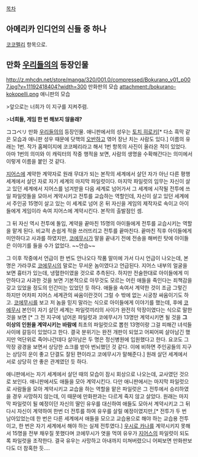 [[목차]]

== 아메리카 인디언의 신들 중 하나 ==
[[코코펠리]] 항목으로.

== 만화 [[우리들의]]의 등장인물 ==
http://z.mhcdn.net/store/manga/320/001.0/compressed/Bokurano_v01_p007.jpg?v=11192418404?width=300
만화판의 모습
attachment:/bokurano-kokopelli.png
애니판의 모습

>앞으로는 너희가 이 지구를 지켜주렴.

>'''너희들, 게임 한 번 해보지 않을래?'''

ココペリ
만화 [[우리들의]]의 등장인물. 애니판에서의 성우는 [[토치 히로키]][* 다소 흑막 같은 모습과 애니판 성우 때문에 닷핵의 [[오반]]하고 엮어 장난 치는 사람도 있다.] 이름의 유래는 1번. 작가 홈페이지에 코코페리라고 해서 1번 항목의 사진이 올라온 적이 있었다. 아마 1번의 의미와 이 캐릭터의 작중 행적을 보면, 사람의 생명을 수확해간다는 의미에서 이렇게 이름을 붙인 것 같다.

[[지어스]]에 계약한 계약자로 원래 무대가 되는 본작의 세계에서 살던 자가 아닌 다른 평행세계에서 살던 자로 자기 세계의 마지막 파일럿이다. 마지막 파일럿의 임무는 자신이 살고 있던 세계에서 지어스를 넘겨받을 다음 세계로 넘어가서 그 세계에 시작될 전투에 쓰일 파일럿들을 모아서 계약시키고 전투를 교습하는 역할인데, 자신이 살고 있던 세계에서 주인공 15명이 살고 있는 이 세계로 넘어 온 뒤 자신을 게임의 제작자로 속이고 아이들에게 게임이라 속여 지어스에 계약시킨다.
본작의 출발점인 셈.

그 뒤 자신 역시 전투에 돌입, 계약을 끝마친 15명의 아이들에게 전투를 교습시키는 역할을 맡게 된다. 비교적 손쉽게 적을 쓰러뜨리고 전투를 끝마친다. 끝마친 직후 아이들에게 미안하다고 사과를 하였지만, [[코에무시]]가 말을 끝내기 전에 전송을 해버린 탓에 아이들은 이야기를 들을 수가 없었다. ~~안습~~

그 이후 작중에서 언급이 한 번도 안나오다 작품 말미에 가서 다시 언급이 나오는데, 본명은 가라쿠로 [[코에무시]]의 말로는 무서운 놈이였다고 언급된다. 지어스 내부의 얼굴을 보면 흉터가 있는데, 냉혈한이였을 것으로 추측된다. 하지만 전술한대로 아이들에게 미안하다고 사과한 것을 보면 기본적으로 아무것도 모르는 어린 애들을 죽인다는 죄책감을 갖고 있었을 정도의 인간미는 있었던 듯 하다. 애들을 속여서 계약한 것이 조금 그렇긴 하지만 어차피 지어스 세계관의 싸움이란것이 그럴 수 밖에 없는 시궁창 싸움이기도 하고. [[코에무시]]를 보고 저 놈을 믿지 말라는 식으로 아이들에게 이야기를 했는데, 후에 [[코에무시]] 본인이 자기 살던 세계는 파일럿끼리의 사이가 완전히 막장이였다는 식으로 말한 것을 보면 [* 그 전 지구에 넘어온 파일럿과 코에무시가 13명만 계약시키면 될 것을 '''그 이상의 인원을 계약시키는 바람에''' 최초의 파일럿으로 뽑힌 13명이랑 그걸 피해간 녀석들 사이에 갈등이 있었다고 한다. 결국 분위기는 완전 개판이 되었고 어찌어찌 살아남긴 했지만 억단위로 죽어나간데다 살아남은 두 명은 정신병원에 입원했다고 한다. 요코도 그 막장 광경을 보면서 상당한 쇼크를 받아 번뇌했던 것 같다. 이에 비하면 주인공들의 지구는 상당히 운이 좋고 단결도 잘된 편이라고 코에무시가 말해준다.] 원래 살던 세계에서 서로 상당히 안 좋은 관계였던 듯 하다.

애니판에서는 자기 세계에서 살던 때의 모습이 잠시 회상으로 나오는데, 교사였던 것으로 보인다. 애니판에서도 애들을 모아 계약시킨다. 다만 애니판에서는 마지막 파일럿으로 사람들을 모아 계약시키고 교습을 하는 역할을 맡은 파일럿은 그 전투에서 승리하였을 경우 사망하지 않는데, 이 때문에 만화판과는 다르게 죽지 않고 살았다. 원래는 마지막 파일럿이 될 예정이던 자신의 딸인 유우를 대신하여 애들도 모아서 계약시키고 그 뒤 다시 자신이 계약하여 한번 더 전투를 하여 유우를 살릴 예정이였지만,[* 전투가 두 번 남아있었는데 한 번은 다른 세계에서 애들을 모으고 교습용으로 해야 하는 교습용 전투이고, 한 번은 자기 세계에서 해야 하는 실제 전투였다.] [[우시로 카나]]를 계약시키지 못해서 15명을 전부 채우질 못했다며 코에무시가 엿을 먹여 유우가 [[지어스]]의 파일럿이 되도록 파일럿을 조작한다. 결국 유우는 사망하고 아내까지 미쳐버렸으니 어찌보면 만화판보다도 더 참혹한 듯....
